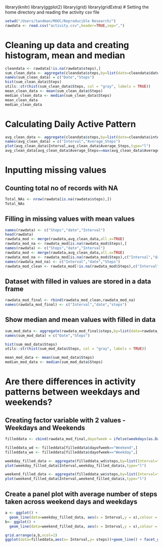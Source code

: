 library(knitr)
library(ggplot2)
library(grid)
library(gridExtra)
# Setting the home directory and reading the activity csv file  

```r
setwd("/Users/Sandman/MOOC/Reproducible Research/")  
rawdata <- read.csv("activity.csv",header=TRUE,sep=",")  
```

# Cleaning up data and creating histogram, mean and median  
```r
cleandata <- rawdata[!is.na(rawdata$steps),]  
sum_clean_data <- aggregate(cleandata$steps,by=list(date=cleandata$date),FUN=sum)  
names(sum_clean_data) = c("Date","Steps")  
hist(sum_clean_data$Steps)  
utils::str(hist(sum_clean_data$Steps, col = "gray", labels = TRUE))  
mean_clean_data <- mean(sum_clean_data$Steps)  
median_clean_data <- median(sum_clean_data$Steps)
mean_clean_data
median_clean_data
```

# Calculating Daily Active Pattern  
```r
avg_clean_data <- aggregate(cleandata$steps,by=list(date=cleandata$interval),FUN=mean)  
names(avg_clean_data) = c("Interval","Average_Steps")  
plot(avg_clean_data$Interval,avg_clean_data$Average_Steps,type="l")  
avg_clean_data[avg_clean_data$Average_Steps==max(avg_clean_data$Average_Steps),]   
```



# Inputting missing values
    
## Counting total no of records with NA  
```r
Total_NAs <- nrow(rawdata[is.na(rawdata$steps),])  
Total_NAs  
```  

## Filling in missing values with mean values
 
```r
names(rawdata) <- c("Steps","date","Interval")
head(rawdata)
rawdata_mod <- merge(rawdata,avg_clean_data,all.x=TRUE)
rawdata_mod_na <- rawdata_mod[is.na(rawdata_mod$Steps),]
names(rawdata) <- c("Steps","date","Interval")
rawdata_mod <- merge(rawdata,avg_clean_data,all.x=TRUE)
rawdata_mod_na <- rawdata_mod[is.na(rawdata_mod$Steps),c("Interval","date","Average_Steps")]
names(rawdata_mod_na) <- c("Interval","date","Steps")
rawdata_mod_clean <- rawdata_mod[!is.na(rawdata_mod$Steps),c("Interval","date","Steps")]
```

## Dataset with filled in values are stored in a data frame
```r
rawdata_mod_final <- rbind(rawdata_mod_clean,rawdata_mod_na)
names(rawdata_mod_final) <- c("Interval","date","steps")
```


## Show median and mean values with filled in data
```r
sum_mod_data <- aggregate(rawdata_mod_final$steps,by=list(date=rawdata_mod_final$date),FUN=sum)
names(sum_mod_data) = c("Date","Steps")

hist(sum_mod_data$Steps)
utils::str(hist(sum_mod_data$Steps, col = "gray", labels = TRUE))

mean_mod_data <- mean(sum_mod_data$Steps)
median_mod_data <- median(sum_mod_data$Steps)
```



# Are there differences in activity patterns between weekdays and weekends?
## Creating factor variable with 2 values - Weekdays and Weekends

```r
filleddata <- cbind(rawdata_mod_final,dayofweek = ifelse(weekdays(as.Date(rawdata_mod_final$date),abbreviate=FALSE) %in% c("Saturday","Sunday"),"Weekend","Weekday"))

filleddata_wd <- filleddata[filleddata$dayofweek=="Weekend",]
filleddata_we <- filleddata[filleddata$dayofweek=="Weekday",]

weekday_filled_data <- aggregate(filleddata_wd$steps,by=list(Interval=filleddata_wd$Interval),FUN=mean)
plot(weekday_filled_data$Interval,weekday_filled_data$x,type="l")

weekend_filled_data <- aggregate(filleddata_we$steps,by=list(Interval=filleddata_we$Interval),FUN=mean)
plot(weekend_filled_data$Interval,weekend_filled_data$x,type="l")
```

## Create a panel plot with average number of steps taken across weekend days and weekdays
```r
a <- ggplot() +
  geom_line(data=weekday_filled_data, aes(x = Interval,y = x),colour = "Red")
b<- ggplot() +
  geom_line(data=weekend_filled_data, aes(x = Interval,y = x),colour = "Green")

grid.arrange(a,b,ncol=1)
ggplot(data=filleddata,aes(x= Interval,y= steps))+geom_line() + facet_grid(dayofweek ~ .)
```

